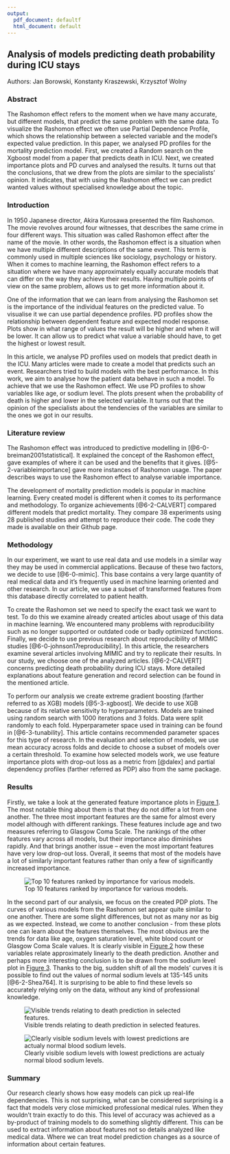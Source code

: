 ---
output:
  pdf_document: defaultf
  html_document: default
---

## Analysis of models predicting death probability during ICU stays
Authors: Jan Borowski, Konstanty Kraszewski, Krzysztof Wolny

### Abstract

The Rashomon effect refers to the moment when we have many accurate, but different models, that predict the same problem with the same data. To visualize the Rashomon effect we often use Partial Dependence Profile, which shows the relationship between a selected variable and the model's expected value prediction. In this paper, we analysed PD profiles for the mortality prediction model. First, we created a Random search on the Xgboost model from a paper that predicts death in ICU. Next, we created importance plots and PD curves and analysed the results. It turns out that the conclusions, that we drew from the plots are similar to the specialists' opinion. It indicates, that with using the Rashomon effect we can predict wanted values without specialised knowledge about the topic.

### Introduction 

In 1950 Japanese director, Akira Kurosawa presented the film Rashomon. The movie revolves around four witnesses, that describes the same crime in four different ways. This situation was called Rashomon effect after the name of the movie. In other words, the Rashomon effect is a situation when we have multiple different descriptions of the same event. This term is commonly used in multiple sciences like sociology, psychology or history. When it comes to machine learning, the Rashomon effect refers to a situation where we have many approximately equally accurate models that can differ on the way they achieve their results. Having multiple points of view on the same problem, allows us to get more information about it. 

One of the information that we can learn from analysing the Rashomon set is the importance of the individual features on the predicted value. To visualise it we can use partial dependence profiles. PD profiles show the relationship between dependent feature and expected model response. Plots show in what range of values the result will be higher and when it will be lower. It can allow us to predict what value a variable should have, to get the highest or lowest result. 

In this article, we analyse PD profiles used on models that predict death in the ICU. Many articles were made to create a model that predicts such an event. Researchers tried to build models with the best performance. In this work, we aim to analyse how the patient data behave in such a model. To achieve that we use the Rashomon effect. We use PD profiles to show variables like age, or sodium level. The plots present when the probability of death is higher and lower in the selected variable. It turns out that the opinion of the specialists about the tendencies of the variables are similar to the ones we got in our results.

### Literature review

The Rashomon effect was introduced to predictive modelling in [@6-0-breiman2001statistical]. It explained the concept of the Rashomon effect, gave examples of where it can be used and the benefits that it gives. [@5-2-variableimportance] gave more instances of Rashomon usage. The paper describes ways to use the Rashomon effect to analyse variable importance. 

The development of mortality prediction models is popular in machine learning. Every created model is different when it comes to its performance and methodology. To organize achievements  [@6-2-CALVERT] compared different models that predict mortality. They compare 38 experiments using 28 published studies and attempt to reproduce their code. The code they made is available on their Github page. 

### Methodology 

In our experiment, we want to use real data and use models in a similar way they may be used in commercial applications. Because of these two factors, we decide to use [@6-0-mimic]. This base contains a very large quantity of real medical data and it's frequently used in machine learning oriented and other research. In our article, we use a subset of transformed features from this database directly correlated to patient health.

To create the Rashomon set we need to specify the exact task we want to test. To do this we examine already created articles about usage of this data in machine learning. We encountered many problems with reproducibility such as no longer supported or outdated code or badly optimized functions. Finally, we decide to use previous research about reproducibility of MIMIC studies [@6-0-johnson17reproducibility]. In this article, the researchers examine several articles involving MIMIC and try to replicate their results. In our study, we choose one of the analyzed articles. 
[@6-2-CALVERT] concerns predicting death probability during ICU stays. More detailed explanations about feature generation and record selection can be found in the mentioned article. 

To perform our analysis we create extreme gradient boosting (farther referred to as XGB) models [@5-3-xgboost]. We decide to use XGB because of its relative sensitivity to hyperparameters. Models are trained using random search with 1000 iterations and 3 folds. Data were split randomly to each fold. Hyperparameter space used in training can be found in [@6-3-tunability]. This article contains recommended parameter spaces for this type of research. In the evaluation and selection of models, we use mean accuracy across folds and decide to choose a subset of models over a certain threshold. To examine how selected models work, we use feature importance plots with drop-out loss as a metric from [@dalex] and partial dependency profiles (farther referred as PDP) also from the same package. 


### Results 

 

Firstly, we take a look at the generated feature importance plots in [Figure 1](#fig:1). The most notable thing about them is that they do not differ a lot from one another. The three most important features are the same for almost every model although with different rankings. These features include age and two measures referring to Glasgow Coma Scale. The rankings of the other features vary across all models, but their importance also diminishes rapidly. And that brings another issue – even the most important features have very low drop-out loss. Overall, it seems that most of the models have a lot of similarly important features rather than only a few of significantly increased importance.  

 

    
<div id="fig:1">
![Top 10 features ranked by importance for various models.\label{fig:1}](images/6-2-feature-importance.png)
</div>

 

In the second part of our analysis, we focus on the created PDP plots. The curves of various models from the Rashomon set appear quite similar to one another. There are some slight differences, but not as many nor as big as we expected. Instead, we come to another conclusion - from these plots one can learn about the features themselves. The most obvious are the trends for data like age, oxygen saturation level, white blood count or Glasgow Coma Scale values. It is clearly visible in [Figure 2](#fig:2) how these variables relate approximately linearly to the death prediction. Another and perhaps more interesting conclusion is to be drawn from the sodium level plot in [Figure 3](#fig:3). Thanks to the big, sudden shift of all the models’ curves it is possible to find out the values of normal sodium levels at 135-145 units [@6-2-Shea764]. It is surprising to be able to find these levels so accurately relying only on the data, without any kind of professional knowledge. 

 


<div id="fig:2">
![Visible trends relating to death prediction in selected features.\label{fig:2}](images/6-2-pdp-trends.png)
</div>
 

<div id="fig:3">
![Clearly visible sodium levels with lowest predictions are actualy normal blood sodium levels.\label{fig:3}](images/6-2-pdp-sodium.png)
</div>

### Summary
Our research clearly shows how easy models can pick up real-life dependencies. This is not surprising, what can be considered surprising is a fact that models very close mimicked professional medical rules. When they wouldn't train exactly to do this. This level of accuracy was achieved as a by-product of training models to do something slightly different. This can be used to extract information about features not so details analyzed like medical data. Where we can treat model prediction changes as a source of information about certain features.
